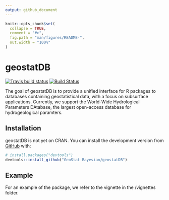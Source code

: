 ```yaml
---
output: github_document
---
```


<!-- README.md is generated from README.Rmd. Please edit that file -->

```r
knitr::opts_chunk$set(
  collapse = TRUE,
  comment = "#>",
  fig.path = "man/figures/README-",
  out.width = "100%"
)
```

# geostatDB

<!-- badges: start -->
[![Travis build status](https://travis-ci.org/GeoStat-Bayesian/geostatDB.svg?branch=master)](https://travis-ci.org/GeoStat-Bayesian/geostatDB)
[![Build Status](https://travis-ci.org/GeoStat-Bayesian/geostatDB.svg?branch=master)](https://travis-ci.org/GeoStat-Bayesian/geostatDB)
<!-- badges: end -->

The goal of geostatDB is to provide a unified interface for R packages to databases containing geostatistical data, with a focus on subsurface applications. Currently, we support the World-Wide Hydrological Parameters DAtabase, the largest open-access database for hydrogeological paramters.

## Installation

geostatDB is not yet on CRAN. You can install the development version from [GitHub](https://github.com/) with:

``` r
# install.packages("devtools")
devtools::install_github("GeoStat-Bayesian/geostatDB")
```
## Example

For an example of the package, we refer to the vignette in the /vignettes folder.
